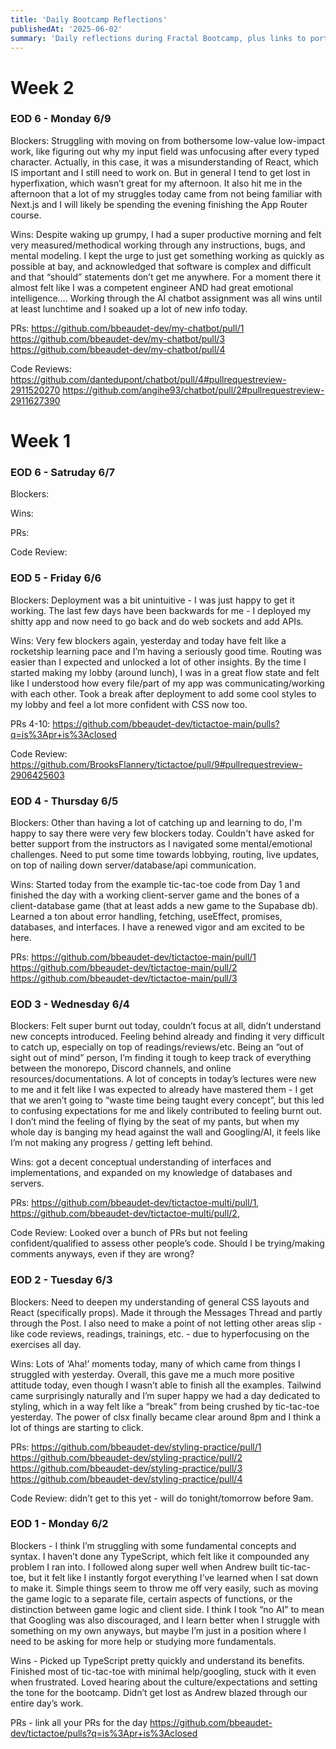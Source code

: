```yaml
---
title: 'Daily Bootcamp Reflections'
publishedAt: '2025-06-02'
summary: 'Daily reflections during Fractal Bootcamp, plus links to portfolio projects and PRs'
---
```



# Week 2

### EOD 6 - Monday 6/9

Blockers: Struggling with moving on from bothersome low-value low-impact work, like figuring out why my input field was unfocusing after every typed character. Actually, in this case, it was a misunderstanding of React, which IS important and I still need to work on. But in general I tend to get lost in hyperfixation, which wasn’t great for my afternoon. It also hit me in the afternoon that a lot of my struggles today came from not being familiar with Next.js and I will likely be spending the evening finishing the App Router course.  

Wins: Despite waking up grumpy, I had a super productive morning and felt very measured/methodical working through any instructions, bugs, and mental modeling. I kept the urge to just get something working as quickly as possible at bay, and acknowledged that software is complex and difficult and that “should” statements don’t get me anywhere. For a moment there it almost felt like I was a competent engineer AND had great emotional intelligence…. Working through the AI chatbot assignment was all wins until at least lunchtime and I soaked up a lot of new info today.  

PRs: 
https://github.com/bbeaudet-dev/my-chatbot/pull/1
https://github.com/bbeaudet-dev/my-chatbot/pull/3
https://github.com/bbeaudet-dev/my-chatbot/pull/4

Code Reviews:
https://github.com/dantedupont/chatbot/pull/4#pullrequestreview-2911520270
https://github.com/angihe93/chatbot/pull/2#pullrequestreview-2911627390


# Week 1

### EOD 6 - Satruday 6/7

Blockers:

Wins:

PRs:

Code Review:


### EOD 5 - Friday 6/6

Blockers: Deployment was a bit unintuitive - I was just happy to get it working. The last few days have been backwards for me - I deployed my shitty app and now need to go back and do web sockets and add APIs. 

Wins: Very few blockers again, yesterday and today have felt like a rocketship learning pace and I’m having a seriously good time. Routing was easier than I expected and unlocked a lot of other insights. By the time I started making my lobby (around lunch), I was in a great flow state and felt like I understood how every file/part of my app was communicating/working with each other. Took a break after deployment to add some cool styles to my lobby and feel a lot more confident with CSS now too. 

PRs 4-10: 
https://github.com/bbeaudet-dev/tictactoe-main/pulls?q=is%3Apr+is%3Aclosed

Code Review:
https://github.com/BrooksFlannery/tictactoe/pull/9#pullrequestreview-2906425603


### EOD 4 - Thursday 6/5

Blockers: Other than having a lot of catching up and learning to do, I'm happy to say there were very few blockers today. Couldn't have asked for better support from the instructors as I navigated some mental/emotional challenges. Need to put some time towards lobbying, routing, live updates, on top of nailing down server/database/api communication. 

Wins: Started today from the example tic-tac-toe code from Day 1 and finished the day with a working client-server game and the bones of a client-database game (that at least adds a new game to the Supabase db). Learned a ton about error handling, fetching, useEffect, promises, databases, and interfaces. I have a renewed vigor and am excited to be here. 

PRs: 
https://github.com/bbeaudet-dev/tictactoe-main/pull/1
https://github.com/bbeaudet-dev/tictactoe-main/pull/2
https://github.com/bbeaudet-dev/tictactoe-main/pull/3


### EOD 3 - Wednesday 6/4

Blockers: Felt super burnt out today, couldn’t focus at all, didn’t understand new concepts introduced. Feeling behind already and finding it very difficult to catch up, especially on top of readings/reviews/etc. Being an “out of sight out of mind” person, I’m finding it tough to keep track of everything between the monorepo, Discord channels, and online resources/documentations. A lot of concepts in today’s lectures were new to me and it felt like I was expected to already have mastered them - I get that we aren’t going to “waste time being taught every concept”, but this led to confusing expectations for me and likely contributed to feeling burnt out. I don’t mind the feeling of flying by the seat of my pants, but when my whole day is banging my head against the wall and Googling/AI, it feels like I’m not making any progress / getting left behind. 

Wins: got a decent conceptual understanding of interfaces and implementations, and expanded on my knowledge of databases and servers. 

PRs: 
https://github.com/bbeaudet-dev/tictactoe-multi/pull/1,
https://github.com/bbeaudet-dev/tictactoe-multi/pull/2,

Code Review: Looked over a bunch of PRs but not feeling confident/qualified to assess other people’s code. Should I be trying/making comments anyways, even if they are wrong?


### EOD 2 - Tuesday 6/3

Blockers: Need to deepen my understanding of general CSS layouts and React (specifically props). Made it through the Messages Thread and partly through the Post. I also need to make a point of not letting other areas slip - like code reviews, readings, trainings, etc. - due to hyperfocusing on the exercises all day.

Wins: Lots of ‘Aha!’ moments today, many of which came from things I struggled with yesterday. Overall, this gave me a much more positive attitude today, even though I wasn’t able to finish all the examples. Tailwind came surprisingly naturally and I’m super happy we had a day dedicated to styling, which in a way felt like a “break” from being crushed by tic-tac-toe yesterday. The power of clsx finally became clear around 8pm and I think a lot of things are starting to click. 

PRs: 
https://github.com/bbeaudet-dev/styling-practice/pull/1
https://github.com/bbeaudet-dev/styling-practice/pull/2
https://github.com/bbeaudet-dev/styling-practice/pull/3
https://github.com/bbeaudet-dev/styling-practice/pull/4

Code Review: didn’t get to this yet - will do tonight/tomorrow before 9am.


### EOD 1 - Monday 6/2

Blockers - I think I’m struggling with some fundamental concepts and syntax. I haven’t done any TypeScript, which felt like it compounded any problem I ran into. I followed along super well when Andrew built tic-tac-toe, but it felt like I instantly forgot everything I’ve learned when I sat down to make it. Simple things seem to throw me off very easily, such as moving the game logic to a separate file, certain aspects of functions, or the distinction between game logic and client side. I think I took “no AI” to mean that Googling was also discouraged, and I learn better when I struggle with something on my own anyways, but maybe I’m just in a position where I need to be asking for more help or studying more fundamentals. 

Wins - Picked up TypeScript pretty quickly and understand its benefits. Finished most of tic-tac-toe with minimal help/googling, stuck with it even when frustrated. Loved hearing about the culture/expectations and setting the tone for the bootcamp. Didn’t get lost as Andrew blazed through our entire day’s work. 

PRs - link all your PRs for the day
https://github.com/bbeaudet-dev/tictactoe/pulls?q=is%3Apr+is%3Aclosed

